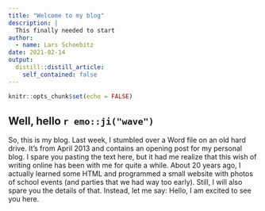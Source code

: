 ```yaml
---
title: "Welcome to my blog"
description: |
  This finally needed to start
author:
  - name: Lars Schoebitz
date: 2021-02-14
output:
  distill::distill_article:
    self_contained: false
---
```



```r
knitr::opts_chunk$set(echo = FALSE)
```

## Well, hello `r emo::ji("wave")`

So, this is my blog. Last week, I stumbled over a Word file on an old hard drive. It's from April 2013 and contains an opening post for my personal blog. I spare you pasting the text here, but it had me realize that this wish of writing online has been with me for quite a while. About 20 years ago, I actually learned some HTML and programmed a small website with photos of school events (and parties that we had way too early). Still, I will also spare you the details of that. Instead, let me say: Hello, I am excited to see you here. 


